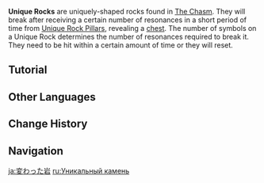 {{Terminology Infobox
|image  = Tutorial Unique Rocks.png
|region = Liyue
|area   = The Chasm (Area)
|type   = Exploration
}}
'''Unique Rocks''' are uniquely-shaped rocks found in [[The Chasm (Area)|The Chasm]]. They will break after receiving a certain number of resonances in a short period of time from [[Unique Rock Pillar]]s, revealing a [[chest]]. The number of {{Geo}} symbols on a Unique Rock determines the number of resonances required to break it. They need to be hit within a certain amount of time or they will reset.

==Tutorial==
{{Tutorial|Unique Rocks}}

==Other Languages==
{{Other Languages
|en      = Unique Rock
|zhs     = 奇特的岩石
|zhs_rm  = Qítè de Yánshí
|zht     = 奇特的岩石
|zht_rm  = Qítè de Yánshí
|zh_tl   = Peculiar Rock
|ja      = 変わった岩
|ja_rm   = Kawatta Iwa{{Assumed}}
|ja_tl   = Strange Rock
|ko      = 특이한 암석
|ko_tl   = Unique Rock
|es      = Roca extraña
|es_tl   = Strange Rock
|fr      = Pierre unique
|fr_tl   = Unique Stone
|ru      = Уникальный камень
|ru_tl   = Unique Stone
|th      = หินประหลาด
|th_rm   = 
|th_tl   = 
|vi      = {{tt|Nham Thạch|岩石}} Kỳ Lạ
|vi_tl   = Strange Rock
|de      = Seltsamer Felsen
|de_tl   = Strange Rock
|id      = Bebatuan Unik
|id_tl   = Unique Rock
|pt      = Pedra Estranha
|pt_tl   = 
|tr      = Benzersis Kaya
|tr_tl   = Unique Rock
|it      = Roccia insolita
|it_tl   = Unusual Rock
}}

==Change History==
{{Change History|2.6}}

==Navigation==
{{Exploration Navbox|Liyue}}

[[ja:変わった岩]]
[[ru:Уникальный камень]]